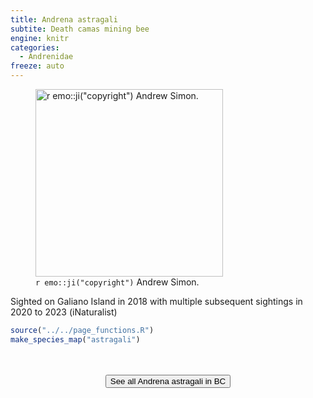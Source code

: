 ```yaml
---
title: Andrena astragali
subtite: Death camas mining bee
engine: knitr
categories:
  - Andrenidae
freeze: auto
---
```

![`r emo::ji("copyright")` Andrew Simon.](https://inaturalist-open-data.s3.amazonaws.com/photos/17828498/large.jpeg){height=300}

Sighted on Galiano Island in 2018 with multiple subsequent sightings in 2020 to 2023 (iNaturalist)



```r
source("../../page_functions.R")
make_species_map("astragali")
```
<br><br>
<center>


<a href="https://inaturalist.ca/observations?place_id=7085&subview=map&taxon_id=336467"><button type="button" class="btn btn-secondary">See all Andrena astragali in BC <i class="fa-solid fa-arrow-up-right-from-square"></i> </button></a>
</center>
